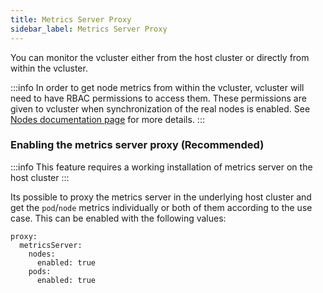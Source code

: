 ```yaml
---
title: Metrics Server Proxy
sidebar_label: Metrics Server Proxy
---
```


You can monitor the vcluster either from the host cluster or directly from within the vcluster.

:::info
In order to get node metrics from within the vcluster, vcluster will need to have RBAC permissions to access them. These permissions are given to vcluster when synchronization of the real nodes is enabled. See [Nodes documentation page](../architecture/nodes.mdx) for more details.
:::

### Enabling the metrics server proxy (Recommended)
:::info
This feature requires a working installation of metrics server on the host cluster
:::

Its possible to proxy the metrics server in the underlying host cluster and get the `pod`/`node` metrics individually or both of them according to the use case. This can be enabled with the following values:
```
proxy:
  metricsServer:
    nodes:
      enabled: true
    pods:
      enabled: true
```
